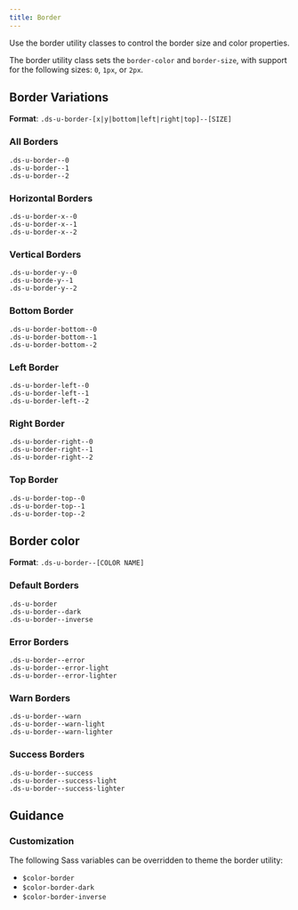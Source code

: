 ```yaml
---
title: Border
---
```


Use the border utility classes to control the border size and color properties.

The border utility class sets the `border-color` and `border-size`, with support for the following sizes: `0`, `1px`, or `2px`.

## Border Variations

**Format**: `.ds-u-border-[x|y|bottom|left|right|top]--[SIZE]`

### All Borders

<EmbeddedExample>
  <div class="ds-u-display--flex">
    <div
      class="ds-u-border--0 ds-u-margin-right--2 ds-u-border--dark"
      style="max-width: fit-content"
    >
      <code>.ds-u-border--0</code>
    </div>
    <div
      class="ds-u-border--1 ds-u-margin-right--2 ds-u-border--dark"
      style="max-width: fit-content"
    >
      <code>.ds-u-border--1</code>
    </div>
    <div
      class="ds-u-border--2 ds-u-margin-right--2 ds-u-border--dark"
      style="max-width: fit-content"
    >
      <code>.ds-u-border--2</code>
    </div>
  </div>
</EmbeddedExample>

### Horizontal Borders

<EmbeddedExample>
  <div class="ds-u-display--flex">
    <div
      class="ds-u-border-x--0 ds-u-margin-right--2 ds-u-border--dark"
      style="max-width: fit-content"
    >
      <code>.ds-u-border-x--0</code>
    </div>
    <div
      class="ds-u-border-x--1 ds-u-margin-right--2 ds-u-border--dark"
      style="max-width: fit-content"
    >
      <code>.ds-u-border-x--1</code>
    </div>
    <div
      class="ds-u-border-x--2 ds-u-margin-right--2 ds-u-border--dark"
      style="max-width: fit-content"
    >
      <code>.ds-u-border-x--2</code>
    </div>
  </div>
</EmbeddedExample>

### Vertical Borders

<EmbeddedExample>
  <div class="ds-u-display--flex">
    <div
      class="ds-u-border-y--0 ds-u-margin-right--2 ds-u-border--dark"
      style="max-width: fit-content"
    >
      <code>.ds-u-border-y--0</code>
    </div>
    <div
      class="ds-u-border-y--1 ds-u-margin-right--2 ds-u-border--dark"
      style="max-width: fit-content"
    >
      <code>.ds-u-borde-y--1</code>
    </div>
    <div
      class="ds-u-border-y--2 ds-u-margin-right--2 ds-u-border--dark"
      style="max-width: fit-content"
    >
      <code>.ds-u-border-y--2</code>
    </div>
  </div>
</EmbeddedExample>

### Bottom Border

<EmbeddedExample>
  <div class="ds-u-display--flex">
    <div
      class="ds-u-border-bottom--0 ds-u-margin-right--2 ds-u-border--dark"
      style="max-width: fit-content"
    >
      <code>.ds-u-border-bottom--0</code>
    </div>
    <div
      class="ds-u-border-bottom--1 ds-u-margin-right--2 ds-u-border--dark"
      style="max-width: fit-content"
    >
      <code>.ds-u-border-bottom--1</code>
    </div>
    <div
      class="ds-u-border-bottom--2 ds-u-margin-right--2 ds-u-border--dark"
      style="max-width: fit-content"
    >
      <code>.ds-u-border-bottom--2</code>
    </div>
  </div>
</EmbeddedExample>

### Left Border

<EmbeddedExample>
  <div class="ds-u-display--flex">
    <div
      class="ds-u-border-left--0 ds-u-margin-right--2 ds-u-border--dark"
      style="max-width: fit-content"
    >
      <code>.ds-u-border-left--0</code>
    </div>
    <div
      class="ds-u-border-left--1 ds-u-margin-right--2 ds-u-border--dark"
      style="max-width: fit-content"
    >
      <code>.ds-u-border-left--1</code>
    </div>
    <div
      class="ds-u-border-left--2 ds-u-margin-right--2 ds-u-border--dark"
      style="max-width: fit-content"
    >
      <code>.ds-u-border-left--2</code>
    </div>
  </div>
</EmbeddedExample>

### Right Border

<EmbeddedExample>
  <div class="ds-u-display--flex">
    <div
      class="ds-u-border-right--0 ds-u-margin-right--2 ds-u-border--dark"
      style="max-width: fit-content"
    >
      <code>.ds-u-border-right--0</code>
    </div>
    <div
      class="ds-u-border-right--1 ds-u-margin-right--2 ds-u-border--dark"
      style="max-width: fit-content"
    >
      <code>.ds-u-border-right--1</code>
    </div>
    <div
      class="ds-u-border-right--2 ds-u-margin-right--2 ds-u-border--dark"
      style="max-width: fit-content"
    >
      <code>.ds-u-border-right--2</code>
    </div>
  </div>
</EmbeddedExample>

### Top Border

<EmbeddedExample>
  <div class="ds-u-display--flex">
    <div
      class="ds-u-border-top--0 ds-u-margin-right--2 ds-u-border--dark"
      style="max-width: fit-content"
    >
      <code>.ds-u-border-top--0</code>
    </div>
    <div
      class="ds-u-border-top--1 ds-u-margin-right--2 ds-u-border--dark"
      style="max-width: fit-content"
    >
      <code>.ds-u-border-top--1</code>
    </div>
    <div
      class="ds-u-border-top--2 ds-u-margin-right--2 ds-u-border--dark"
      style="max-width: fit-content"
    >
      <code>.ds-u-border-top--2</code>
    </div>
  </div>
</EmbeddedExample>

## Border color

**Format**: `.ds-u-border--[COLOR NAME]`

### Default Borders

<EmbeddedExample>
  <div class="ds-u-display--flex ds-u-align-items--center">
    <div class="ds-u-border ds-u-margin-right--2 ds-u-border--2">
      <code>.ds-u-border</code>
    </div>
    <div class="ds-u-border--dark ds-u-margin-right--2 ds-u-border--2">
      <code>.ds-u-border--dark</code>
    </div>
    <div class="ds-u-fill--primary-darkest ds-u-padding--1">
      <div class="ds-u-border--inverse ds-u-border--2">
        <code>.ds-u-border--inverse</code>
      </div>
    </div>
  </div>
</EmbeddedExample>

### Error Borders

<EmbeddedExample>
  <div class="ds-u-display--flex ds-u-align-items--center">
    <div class="ds-u-border--error ds-u-margin-right--2 ds-u-border--2">
      <code>.ds-u-border--error</code>
    </div>
    <div class="ds-u-border--error-light ds-u-margin-right--2 ds-u-border--2">
      <code>.ds-u-border--error-light</code>
    </div>
    <div class="ds-u-fill--primary-darkest ds-u-padding--1">
      <div class="ds-u-border--error-lighter ds-u-border--2">
        <code>.ds-u-border--error-lighter</code>
      </div>
    </div>
  </div>
</EmbeddedExample>

### Warn Borders

<EmbeddedExample>
  <div class="ds-u-display--flex ds-u-align-items--center">
    <div class="ds-u-border--warn ds-u-margin-right--2 ds-u-border--2">
      <code>.ds-u-border--warn</code>
    </div>
    <div class="ds-u-border--warn-light ds-u-margin-right--2 ds-u-border--2">
      <code>.ds-u-border--warn-light</code>
    </div>
    <div class="ds-u-fill--primary-darkest ds-u-padding--1">
      <div class="ds-u-border--warn-lighter ds-u-border--2">
        <code>.ds-u-border--warn-lighter</code>
      </div>
    </div>
  </div>
</EmbeddedExample>

### Success Borders

<EmbeddedExample>
  <div class="ds-u-display--flex ds-u-align-items--center">
    <div class="ds-u-border--success ds-u-margin-right--2 ds-u-border--2">
      <code>.ds-u-border--success</code>
    </div>
    <div class="ds-u-border--success-light ds-u-margin-right--2 ds-u-border--2">
      <code>.ds-u-border--success-light</code>
    </div>
    <div class="ds-u-fill--primary-darkest ds-u-padding--1">
      <div class="ds-u-border--success-lighter ds-u-border--2">
        <code>.ds-u-border--success-lighter</code>
      </div>
    </div>
  </div>
</EmbeddedExample>

## Guidance

### Customization

The following Sass variables can be overridden to theme the border utility:

- `$color-border`
- `$color-border-dark`
- `$color-border-inverse`
